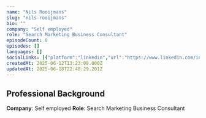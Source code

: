 ```yaml
---
name: "Nils Rooijmans"
slug: "nils-rooijmans"
bio: ""
company: "Self employed"
role: "Search Marketing Business Consultant"
episodeCount: 0
episodes: []
languages: []
socialLinks: [{"platform":"linkedin","url":"https://www.linkedin.com/in/nilsrooijmans"}]
createdAt: 2025-06-12T13:23:08.000Z
updatedAt: 2025-06-18T22:48:29.201Z
---
```


## Professional Background

**Company**: Self employed
**Role**: Search Marketing Business Consultant
